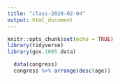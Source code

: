 ```yaml
---
title: "class-2020-02-04"
output: html_document
---
```


```r
knitr::opts_chunk$set(echo = TRUE)
library(tidyverse)
library(gov.1005.data)
```

```r
  data(congress)
  congress %>% arrange(desc(age))
```
